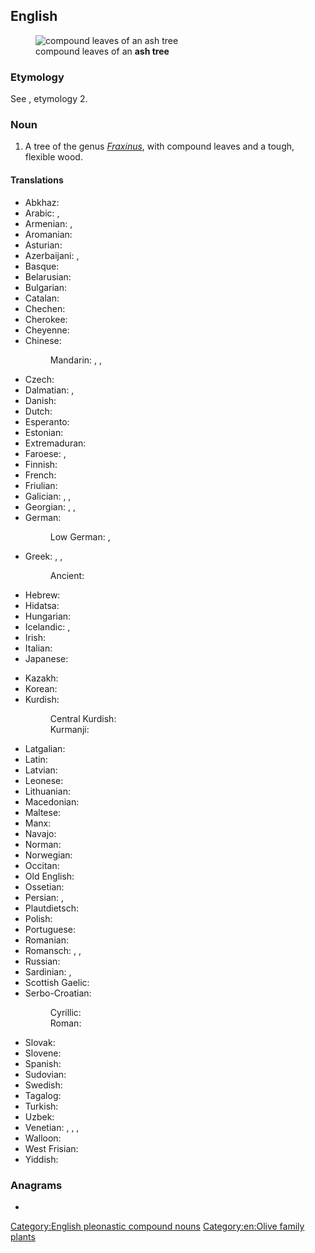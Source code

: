 ==English==
[[File:Fraxinus angustifolia subsp angustifolia.jpg|thumb|compound leaves of an '''ash tree''']]

===Etymology===
See {{m|en|ash}}, etymology 2.

===Noun===
{{en-noun}}
{{wikipedia}}

# A tree of the genus ''[[Fraxinus]]'', with compound leaves and a tough, flexible wood.

====Translations====
{{trans-top|''Fraxinus'' tree}}
* Abkhaz: {{t|ab|ажа|sc=Cyrl}}
* Arabic: {{t|ar|مُرَّان|m}}, {{t|ar|دَرْدَار|m}}
* Armenian: {{t+|hy|հացենի}}, {{t+|hy|հացի}}
* Aromanian: {{t|rup|frapsin}}
* Asturian: {{t|ast|freisnu|m}}
* Azerbaijani: {{t|az|göyrüş}}, {{t|az|vən}}
* Basque: {{t+|eu|lizar}}
* Belarusian: {{t|be|я́сень|m|sc=Cyrl}}
* Bulgarian: {{t+|bg|ясен}}
* Catalan: {{t|ca|freixe|m}}
* Chechen: {{t|ce|къахьашту}}
* Cherokee: {{t|chr|ᏙᏧ}}
* Cheyenne: {{t|chy|mótó'e}}
* Chinese:
*: Mandarin: {{t+|cmn|梣|tr=cén}}, {{t-check|cmn|桉樹|tr=ānshù|sc=Hani}}, {{t+check|cmn|桉树|tr=ān shù|sc=Hani}}
* Czech: {{t+|cs|jasan|m}}
* Dalmatian: {{t|dlm|uarno|m}}, {{t|dlm|guarn|m}}
* Danish: {{t+|da|ask|c}}
* Dutch: {{t+|nl|es|m}}
* Esperanto: {{t|eo|frakseno}}
* Estonian: {{t+|et|saar}}
* Extremaduran: {{t|ext|fresnu}}
* Faroese: {{t|fo|ask|f}}, {{t|fo|askur|m}}
* Finnish: {{t+|fi|saarni}}
* French: {{t+|fr|frêne|m}}
* Friulian: {{t|fur|frassin|m}}
* Galician: {{t+|gl|freixo|m}}, {{t|gl|pulleiro|m}}, {{t+|gl|cornabude|m}}
* Georgian: {{t|ka|იფანი|sc=Geor}}, {{t|ka|კოპიტი|sc=Geor}}, {{t|ka|ცირცელი|sc=Geor}}
* German: {{t+|de|Esche|f}}
*: Low German: {{t|nds-de|esch}}, {{t|nds-de|isch}}
* Greek: {{t+|el|μελιά|f|sc=Grek}}, {{t+|el|φλαμουριά|f|sc=Grek}}, {{t+|el|φράξος|m|sc=Grek}}
*: Ancient: {{t|grc|μελία|f}}
* Hebrew: {{t+|he|מֵילָה|f|tr=melá|sc=Hebr}}
* Hidatsa: {{t|hid|mishba}}
* Hungarian: {{t+|hu|kőris}}
* Icelandic: {{t+|is|askur|m}}, {{t+|is|eski|n}}
* Irish: {{t|ga|fuinseog|f}}
* Italian: {{t+|it|frassino|m}}
* Japanese: {{t+|ja|梣|tr=[[トネリコ]], toneriko}}
{{trans-mid}}
* Kazakh: {{t|kk|шаған}}
* Korean: {{t+|ko|물푸레나무}}
* Kurdish:
*: Central Kurdish: {{t|ckb|بِناو}}
*: Kurmanji: {{t+|kmr|benav}}
* Latgalian: {{t|ltg|ūss|m}}
* Latin: {{t|la|fraxinus|f}}
* Latvian: {{t|lv|osis|m}}
* Leonese: {{t|roa-leo|freisnu}}
* Lithuanian: {{t+|lt|uosis|m}}
* Macedonian: {{t|mk|јасен|sc=Cyrl}}
* Maltese: {{t|mt|fraxxnu}}
* Manx: {{t|gv|unjin|m}}
* Navajo: {{t|nv|dahbaʼ}}
* Norman: {{t|nrf|frêne|m}}
* Norwegian: {{t+|no|ask|m}}
* Occitan: {{t+|oc|fraisse|m}}
* Old English: {{t|ang|æsċ|m}}
* Ossetian: {{t|os|кӕрз}}
* Persian: {{t+|fa|زبان گنجشک|tr=zabân-gonješk|sc=fa-Arab}}, {{t+|fa|ون|tr=van|sc=fa-Arab}}
* Plautdietsch: {{t|pdt|Asch|f}}
* Polish: {{t+|pl|jesion|m}}
* Portuguese: {{t+|pt|freixo|m}}
* Romanian: {{t+|ro|frasin|m}}
* Romansch: {{t|rm|fraissen}}, {{t|rm|fraischen}}, {{t|rm|fressen}}
* Russian: {{t+|ru|я́сень|m}}
* Sardinian: {{t|sc|frassu}}, {{t|sc|oga}}
* Scottish Gaelic: {{t|gd|uinnseann|m}}
* Serbo-Croatian:
*: Cyrillic: {{t|sh|јасен|m|sc=Cyrl}}
*: Roman: {{t+|sh|jasen|m}}
* Slovak: {{t+|sk|jaseň|m}}
* Slovene: {{t+|sl|jesen|m}}
* Spanish: {{t+|es|fresno|m}}
* Sudovian: {{t|xsv|vōsis|m}}
* Swedish: {{t+|sv|ask}}
* Tagalog: {{t|tl|presno}}
* Turkish: {{t+|tr|dişbudak}}
* Uzbek: {{t+|uz|shumtol}}
* Venetian: {{t+|vec|fràsene|m}}, {{t|vec|fràsino|m}}, {{t|vec|fràsen|m}}, {{t|vec|fràsan|m}}
* Walloon: {{t+|wa|frinne|m}}
* West Frisian: {{t|fy|esk|c}}
* Yiddish: {{t|yi|אַשבוים|m|sc=Hebr}}
{{trans-bottom}}

===Anagrams===
* {{anagrams|en|a=aeehrst|Heaters|Theresa|aethers|eraseth|hearest|heartes|heaters|reheats|seareth|sethera|æthers}}

[[Category:English pleonastic compound nouns]]
[[Category:en:Olive family plants]]
